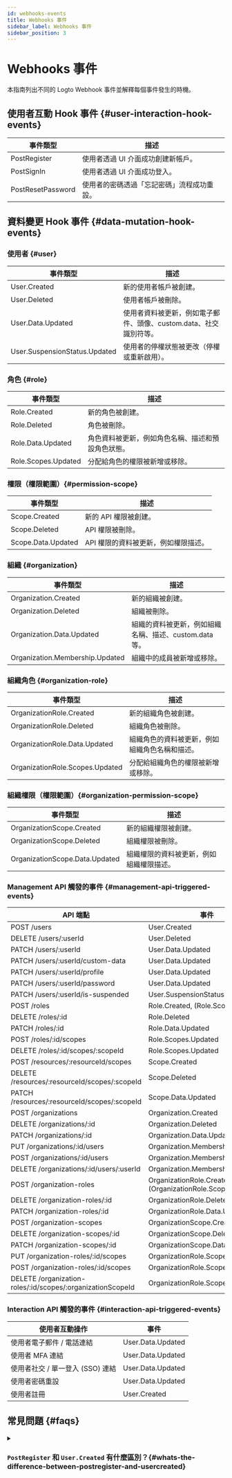 ```yaml
---
id: webhooks-events
title: Webhooks 事件
sidebar_label: Webhooks 事件
sidebar_position: 3
---
```


# Webhooks 事件

本指南列出不同的 Logto Webhook 事件並解釋每個事件發生的時機。

## 使用者互動 Hook 事件 \{#user-interaction-hook-events}

| 事件類型          | 描述                                       |
| ----------------- | ------------------------------------------ |
| PostRegister      | 使用者透過 UI 介面成功創建新帳戶。         |
| PostSignIn        | 使用者透過 UI 介面成功登入。               |
| PostResetPassword | 使用者的密碼透過「忘記密碼」流程成功重設。 |

## 資料變更 Hook 事件 \{#data-mutation-hook-events}

### 使用者 \{#user}

| 事件類型                      | 描述                                                              |
| ----------------------------- | ----------------------------------------------------------------- |
| User.Created                  | 新的使用者帳戶被創建。                                            |
| User.Deleted                  | 使用者帳戶被刪除。                                                |
| User.Data.Updated             | 使用者資料被更新，例如電子郵件、頭像、custom.data、社交識別符等。 |
| User.SuspensionStatus.Updated | 使用者的停權狀態被更改（停權或重新啟用）。                        |

### 角色 \{#role}

| 事件類型            | 描述                                               |
| ------------------- | -------------------------------------------------- |
| Role.Created        | 新的角色被創建。                                   |
| Role.Deleted        | 角色被刪除。                                       |
| Role.Data.Updated   | 角色資料被更新，例如角色名稱、描述和預設角色狀態。 |
| Role.Scopes.Updated | 分配給角色的權限被新增或移除。                     |

### 權限（權限範圍）\{#permission-scope}

| 事件類型           | 描述                                 |
| ------------------ | ------------------------------------ |
| Scope.Created      | 新的 API 權限被創建。                |
| Scope.Deleted      | API 權限被刪除。                     |
| Scope.Data.Updated | API 權限的資料被更新，例如權限描述。 |

### 組織 \{#organization}

| 事件類型                        | 描述                                                   |
| ------------------------------- | ------------------------------------------------------ |
| Organization.Created            | 新的組織被創建。                                       |
| Organization.Deleted            | 組織被刪除。                                           |
| Organization.Data.Updated       | 組織的資料被更新，例如組織名稱、描述、custom.data 等。 |
| Organization.Membership.Updated | 組織中的成員被新增或移除。                             |

### 組織角色 \{#organization-role}

| 事件類型                        | 描述                                           |
| ------------------------------- | ---------------------------------------------- |
| OrganizationRole.Created        | 新的組織角色被創建。                           |
| OrganizationRole.Deleted        | 組織角色被刪除。                               |
| OrganizationRole.Data.Updated   | 組織角色的資料被更新，例如組織角色名稱和描述。 |
| OrganizationRole.Scopes.Updated | 分配給組織角色的權限被新增或移除。             |

### 組織權限（權限範圍）\{#organization-permission-scope}

| 事件類型                       | 描述                                     |
| ------------------------------ | ---------------------------------------- |
| OrganizationScope.Created      | 新的組織權限被創建。                     |
| OrganizationScope.Deleted      | 組織權限被刪除。                         |
| OrganizationScope.Data.Updated | 組織權限的資料被更新，例如組織權限描述。 |

### Management API 觸發的事件 \{#management-api-triggered-events}

| API 端點                                                   | 事件                                                        |
| ---------------------------------------------------------- | ----------------------------------------------------------- |
| POST /users                                                | User.Created                                                |
| DELETE /users/:userId                                      | User.Deleted                                                |
| PATCH /users/:userId                                       | User.Data.Updated                                           |
| PATCH /users/:userId/custom-data                           | User.Data.Updated                                           |
| PATCH /users/:userId/profile                               | User.Data.Updated                                           |
| PATCH /users/:userId/password                              | User.Data.Updated                                           |
| PATCH /users/:userId/is-suspended                          | User.SuspensionStatus.Updated                               |
| POST /roles                                                | Role.Created, (Role.Scopes.Update)                          |
| DELETE /roles/:id                                          | Role.Deleted                                                |
| PATCH /roles/:id                                           | Role.Data.Updated                                           |
| POST /roles/:id/scopes                                     | Role.Scopes.Updated                                         |
| DELETE /roles/:id/scopes/:scopeId                          | Role.Scopes.Updated                                         |
| POST /resources/:resourceId/scopes                         | Scope.Created                                               |
| DELETE /resources/:resourceId/scopes/:scopeId              | Scope.Deleted                                               |
| PATCH /resources/:resourceId/scopes/:scopeId               | Scope.Data.Updated                                          |
| POST /organizations                                        | Organization.Created                                        |
| DELETE /organizations/:id                                  | Organization.Deleted                                        |
| PATCH /organizations/:id                                   | Organization.Data.Updated                                   |
| PUT /organizations/:id/users                               | Organization.Membership.Updated                             |
| POST /organizations/:id/users                              | Organization.Membership.Updated                             |
| DELETE /organizations/:id/users/:userId                    | Organization.Membership.Updated                             |
| POST /organization-roles                                   | OrganizationRole.Created, (OrganizationRole.Scopes.Updated) |
| DELETE /organization-roles/:id                             | OrganizationRole.Deleted                                    |
| PATCH /organization-roles/:id                              | OrganizationRole.Data.Updated                               |
| POST /organization-scopes                                  | OrganizationScope.Created                                   |
| DELETE /organization-scopes/:id                            | OrganizationScope.Deleted                                   |
| PATCH /organization-scopes/:id                             | OrganizationScope.Data.Updated                              |
| PUT /organization-roles/:id/scopes                         | OrganizationRole.Scopes.Updated                             |
| POST /organization-roles/:id/scopes                        | OrganizationRole.Scopes.Updated                             |
| DELETE /organization-roles/:id/scopes/:organizationScopeId | OrganizationRole.Scopes.Updated                             |

### Interaction API 觸發的事件 \{#interaction-api-triggered-events}

| 使用者互動操作                   | 事件              |
| -------------------------------- | ----------------- |
| 使用者電子郵件 / 電話連結        | User.Data.Updated |
| 使用者 MFA 連結                  | User.Data.Updated |
| 使用者社交 / 單一登入 (SSO) 連結 | User.Data.Updated |
| 使用者密碼重設                   | User.Data.Updated |
| 使用者註冊                       | User.Created      |

## 常見問題 \{#faqs}

<details>
<summary>

### `PostRegister` 和 `User.Created` 有什麼區別？\{#whats-the-difference-between-postregister-and-usercreated}

</summary>

`PostRegister` 是在使用者透過使用者註冊流程成功創建新帳戶時觸發；`User.Created` 是在透過 Management API 創建新使用者帳戶時觸發。

</details>
